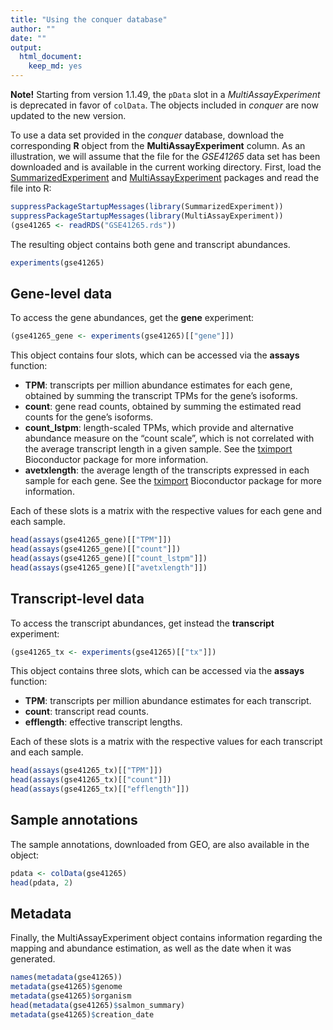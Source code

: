 ```yaml
---
title: "Using the conquer database"
author: ""
date: ""
output: 
  html_document: 
    keep_md: yes
---
```


**Note!** Starting from version 1.1.49, the `pData` slot in a
*MultiAssayExperiment* is deprecated in favor of `colData`. The
objects included in *conquer* are now updated to the new version.

To use a data set provided in the *conquer* database, download the corresponding
**R** object from the **MultiAssayExperiment** column. As an illustration, we 
will assume that the file for the *GSE41265* data set has been downloaded and is 
available in the current working directory. First, load the 
[SummarizedExperiment](http://bioconductor.org/packages/release/bioc/html/SummarizedExperiment.html)
and
[MultiAssayExperiment](http://bioconductor.org/packages/release/bioc/html/MultiAssayExperiment.html)
packages and read the file into R:

```r
suppressPackageStartupMessages(library(SummarizedExperiment))
suppressPackageStartupMessages(library(MultiAssayExperiment))
(gse41265 <- readRDS("GSE41265.rds"))
```

The resulting object contains both gene and transcript abundances. 

```r
experiments(gse41265)
```

## Gene-level data

To access the gene abundances, get the **gene** experiment:

```r
(gse41265_gene <- experiments(gse41265)[["gene"]])
```

This object contains four slots, which can be accessed via the **assays** function:

- **TPM**: transcripts per million abundance estimates for each gene, obtained
by summing the transcript TPMs for the gene's isoforms.
- **count**: gene read counts, obtained by summing the estimated read counts for
the gene's isoforms.
- **count_lstpm**: length-scaled TPMs, which provide and alternative abundance
measure on the "count scale", which is not correlated with the average
transcript length in a given sample. See the
[tximport](http://bioconductor.org/packages/release/bioc/html/tximport.html)
Bioconductor package for more information.
- **avetxlength**: the average length of the transcripts expressed in each
sample for each gene. See the
[tximport](http://bioconductor.org/packages/release/bioc/html/tximport.html)
Bioconductor package for more information.

Each of these slots is a matrix with the respective values for each gene and
each sample.

```r
head(assays(gse41265_gene)[["TPM"]])
head(assays(gse41265_gene)[["count"]])
head(assays(gse41265_gene)[["count_lstpm"]])
head(assays(gse41265_gene)[["avetxlength"]])
```

## Transcript-level data

To access the transcript abundances, get instead the **transcript** experiment:

```r
(gse41265_tx <- experiments(gse41265)[["tx"]])
```

This object contains three slots, which can be accessed via the **assays**
function:

- **TPM**: transcripts per million abundance estimates for each transcript.
- **count**: transcript read counts.
- **efflength**: effective transcript lengths.

Each of these slots is a matrix with the respective values for each transcript
and each sample.

```r
head(assays(gse41265_tx)[["TPM"]])
head(assays(gse41265_tx)[["count"]])
head(assays(gse41265_tx)[["efflength"]])
```

## Sample annotations

The sample annotations, downloaded from GEO, are also available in the object:

```r
pdata <- colData(gse41265)
head(pdata, 2)
```

## Metadata

Finally, the MultiAssayExperiment object contains information regarding the
mapping and abundance estimation, as well as the date when it was generated.

```r
names(metadata(gse41265))
metadata(gse41265)$genome
metadata(gse41265)$organism
head(metadata(gse41265)$salmon_summary)
metadata(gse41265)$creation_date
```


